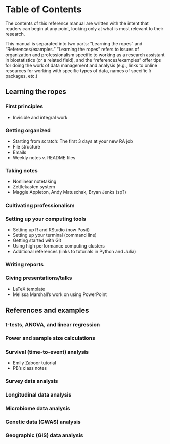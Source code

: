 # Table of Contents 

The contents of this reference manual are written with the intent that readers can begin at any point, looking only at what is most relevant to their research. 

This manual is separated into two parts: "Learning the ropes" and "References/examples." "Learning the ropes" refers to issues of organization and professionalism specific to working as a research assistant in biostatistics (or a related field), and the "references/examples" offer tips for doing the work of data management and analysis (e.g., links to online resources for working with specific types of data, names of specific `R` packages, etc.)

## Learning the ropes 

### First principles 

  - Invisible and integral work

### Getting organized

  - Starting from scratch: The first 3 days at your new RA job
  - File structure
  - Emails 
  - Weekly notes v. README files 
  
### Taking notes

  - Nonlinear notetaking
  - Zettlekasten system 
  - Maggie Appleton, Andy Matuschak, Bryan Jenks (sp?)
  

### Cultivating professionalism 

### Setting up your computing tools 

- Setting up R and RStudio (now Posit)
- Setting up your terminal (command line)
- Getting started with Git
- Using high performance computing clusters 
- Additional references (links to tutorials in Python and Julia)

### Writing reports 



### Giving presentations/talks
  - LaTeX template 
  - Melissa Marshall's work on using PowerPoint 

## References and examples 

###  t-tests, ANOVA, and linear regression 


### Power and sample size calculations

### Survival (time-to-event) analysis 

  - Emily Zaboor tutorial 
  - PB's class notes 

### Survey data analysis 


### Longitudinal data analysis 


### Microbiome data analysis 


### Genetic data (GWAS) analysis 


### Geographic (GIS) data analysis 

  